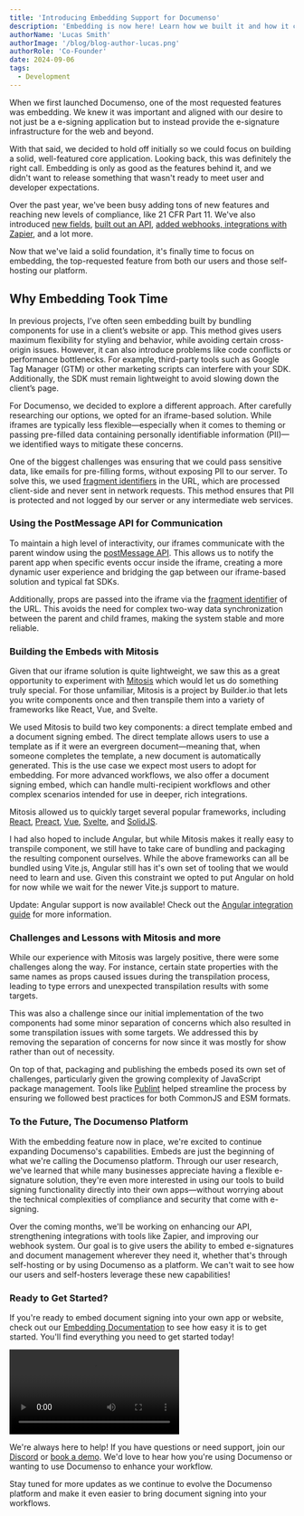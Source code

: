 ```yaml
---
title: 'Introducing Embedding Support for Documenso'
description: 'Embedding is now here! Learn how we built it and how it can be used to bring e-signing to your own applications.'
authorName: 'Lucas Smith'
authorImage: '/blog/blog-author-lucas.png'
authorRole: 'Co-Founder'
date: 2024-09-06
tags:
  - Development
---
```


When we first launched Documenso, one of the most requested features was embedding. We knew it was important and aligned with our desire to not just be a e-signing application but to instead provide the e-signature infrastructure for the web and beyond.

With that said, we decided to hold off initially so we could focus on building a solid, well-featured core application. Looking back, this was definitely the right call. Embedding is only as good as the features behind it, and we didn't want to release something that wasn't ready to meet user and developer expectations.

Over the past year, we've been busy adding tons of new features and reaching new levels of compliance, like 21 CFR Part 11. We've also introduced [new fields](/blog/introducing-advanced-signing-fields), [built out an API](/blog/public-api), [added webhooks, integrations with Zapier](/blog/launch-week-2-day-4), and a lot more.

Now that we've laid a solid foundation, it's finally time to focus on embedding, the top-requested feature from both our users and those self-hosting our platform.

## Why Embedding Took Time

In previous projects, I’ve often seen embedding built by bundling components for use in a client’s website or app. This method gives users maximum flexibility for styling and behavior, while avoiding certain cross-origin issues. However, it can also introduce problems like code conflicts or performance bottlenecks. For example, third-party tools such as Google Tag Manager (GTM) or other marketing scripts can interfere with your SDK. Additionally, the SDK must remain lightweight to avoid slowing down the client’s page.

For Documenso, we decided to explore a different approach. After carefully researching our options, we opted for an iframe-based solution. While iframes are typically less flexible—especially when it comes to theming or passing pre-filled data containing personally identifiable information (PII)—we identified ways to mitigate these concerns.

One of the biggest challenges was ensuring that we could pass sensitive data, like emails for pre-filling forms, without exposing PII to our server. To solve this, we used [fragment identifiers](https://developer.mozilla.org/en-US/docs/Web/API/URL/hash) in the URL, which are processed client-side and never sent in network requests. This method ensures that PII is protected and not logged by our server or any intermediate web services.

### Using the PostMessage API for Communication

To maintain a high level of interactivity, our iframes communicate with the parent window using the [postMessage API](https://developer.mozilla.org/en-US/docs/Web/API/Window/postMessage). This allows us to notify the parent app when specific events occur inside the iframe, creating a more dynamic user experience and bridging the gap between our iframe-based solution and typical fat SDKs.

Additionally, props are passed into the iframe via the [fragment identifier](https://developer.mozilla.org/en-US/docs/Web/API/URL/hash) of the URL. This avoids the need for complex two-way data synchronization between the parent and child frames, making the system stable and more reliable.

### Building the Embeds with Mitosis

Given that our iframe solution is quite lightweight, we saw this as a great opportunity to experiment with [Mitosis](https://mitosis.builder.io/) which would let us do something truly special. For those unfamiliar, Mitosis is a project by Builder.io that lets you write components once and then transpile them into a variety of frameworks like React, Vue, and Svelte.

We used Mitosis to build two key components: a direct template embed and a document signing embed. The direct template allows users to use a template as if it were an evergreen document—meaning that, when someone completes the template, a new document is automatically generated. This is the use case we expect most users to adopt for embedding. For more advanced workflows, we also offer a document signing embed, which can handle multi-recipient workflows and other complex scenarios intended for use in deeper, rich integrations.

Mitosis allowed us to quickly target several popular frameworks, including [React](https://www.npmjs.com/package/@documenso/embed-react), [Preact](https://www.npmjs.com/package/@documenso/embed-preact), [Vue](https://www.npmjs.com/package/@documenso/embed-vue), [Svelte](https://www.npmjs.com/package/@documenso/embed-svelte), and [SolidJS](https://www.npmjs.com/package/@documenso/embed-solid).

I had also hoped to include Angular, but while Mitosis makes it really easy to transpile component, we still have to take care of bundling and packaging the resulting component ourselves. While the above frameworks can all be bundled using Vite.js, Angular still has it's own set of tooling that we would need to learn and use. Given this constraint we opted to put Angular on hold for now while we wait for the newer Vite.js support to mature.

Update: Angular support is now available! Check out the [Angular integration guide](https://docs.documenso.com/developers/embedding/angular) for more information.

### Challenges and Lessons with Mitosis and more

While our experience with Mitosis was largely positive, there were some challenges along the way. For instance, certain state properties with the same names as props caused issues during the transpilation process, leading to type errors and unexpected transpilation results with some targets.

This was also a challenge since our initial implementation of the two components had some minor separation of concerns which also resulted in some transpilation issues with some targets. We addressed this by removing the separation of concerns for now since it was mostly for show rather than out of necessity.

On top of that, packaging and publishing the embeds posed its own set of challenges, particularly given the growing complexity of JavaScript package management. Tools like [Publint](https://www.npmjs.com/package/publint) helped streamline the process by ensuring we followed best practices for both CommonJS and ESM formats.

### To the Future, The Documenso Platform

With the embedding feature now in place, we're excited to continue expanding Documenso's capabilities. Embeds are just the beginning of what we're calling the Documenso platform. Through our user research, we've learned that while many businesses appreciate having a flexible e-signature solution, they're even more interested in using our tools to build signing functionality directly into their own apps—without worrying about the technical complexities of compliance and security that come with e-signing.

Over the coming months, we'll be working on enhancing our API, strengthening integrations with tools like Zapier, and improving our webhook system. Our goal is to give users the ability to embed e-signatures and document management wherever they need it, whether that's through self-hosting or by using Documenso as a platform. We can't wait to see how our users and self-hosters leverage these new capabilities!

### Ready to Get Started?

If you're ready to embed document signing into your own app or website, check out our [Embedding Documentation](https://docs.documenso.com/developers/embedding?utm_source=blog&utm_campaign=introducing-embedding) to see how easy it is to get started. You'll find everything you need to get started today!

<video
  src="/blog/introducing-embedding/embedding-demo.mp4"
  className="aspect-video w-full"
  autoPlay
  loop
  controls
/>

We're always here to help! If you have questions or need support, join our [Discord](https://documen.so/discord) or [book a demo](https://documen.so/book-a-demo). We'd love to hear how you're using Documenso or wanting to use Documenso to enhance your workflow.

Stay tuned for more updates as we continue to evolve the Documenso platform and make it even easier to bring document signing into your workflows.

